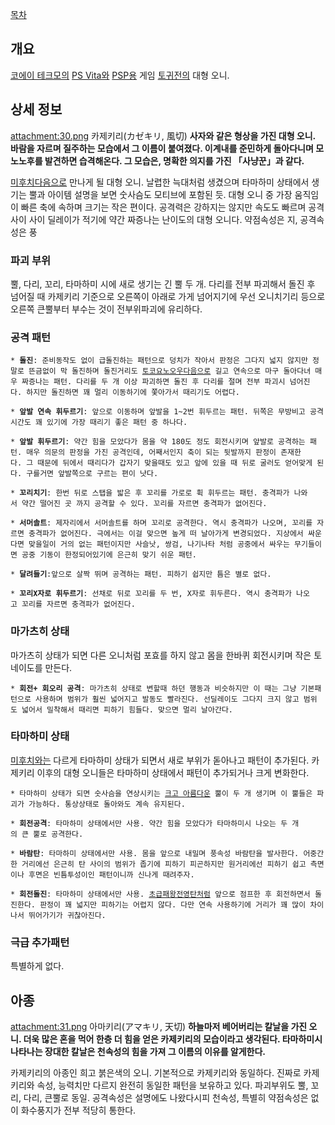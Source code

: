 [[목차]]

== 개요 ==
[[코에이 테크모]]의 [[PS Vita]]와 [[PSP]]용 게임 [[토귀전]]의 대형 오니.

== 상세 정보 ==
attachment:30.png
카제키리(カゼキリ, 風切)
'''사자와 같은 형상을 가진 대형 오니. 바람을 자르며 질주하는 모습에서 그 이름이 붙여졌다. 이계내를 준민하게 돌아다니며 모노노후를 발견하면 습격해온다. 그 모습은, 명확한 의지를 가진 「사냥꾼」과 같다.'''

[[미후치]]다음으로 만나게 될 대형 오니. 날렵한 늑대처럼 생겼으며 타마하미 상태에서 생기는 뿔과 아이템 설명을 보면 숫사슴도 모티브에 포함된 듯. 대형 오니 중 가장 움직임이 빠른 축에 속하며 크기는 작은 편이다. 공격력은 강하지는 않지만 속도도 빠르며 공격 사이 사이 딜레이가 적기에 약간 짜증나는 난이도의 대형 오니다. 약점속성은 지, 공격속성은 풍 

=== 파괴 부위 ===
뿔, 다리, 꼬리, 타마하미 시에 새로 생기는 긴 뿔 두 개.
다리를 전부 파괴해서 돌진 후 넘어질 때 카제키리 기준으로 오른쪽이 아래로 가게 넘어지기에 우선 오니치기리 등으로 오른쪽 큰뿔부터 부수는 것이 전부위파괴에 유리하다.

=== 공격 패턴 ===

 * '''돌진''': 준비동작도 없이 급돌진하는 패턴으로 덩치가 작아서 판정은 그다지 넓지 않지만 정말로 뜬금없이 막 돌진하며 돌진거리도 [[토코요노오우]]다음으로 길고 연속으로 마구 돌아다녀 매우 짜증나는 패턴. 다리를 두 개 이상 파괴하면 돌진 후 다리를 절며 전부 파괴시 넘어진다. 하지만 돌진하면 꽤 멀리 이동하기에 쫓아가서 때리기도 어렵다.

 * '''앞발 연속 휘두르기''': 앞으로 이동하며 앞발을 1~2번 휘두르는 패턴. 뒤쪽은 무방비고 공격시간도 꽤 있기에 가장 때리기 좋은 패턴 중 하나다.

 * '''앞발 휘두르기''': 약간 힘을 모았다가 몸을 약 180도 정도 회전시키며 앞발로 공격하는 패턴. 매우 의문의 판정을 가진 공격인데, 어째서인지 축이 되는 뒷발까지 판정이 존재한다. 그 때문에 뒤에서 때리다가 갑자기 맞을때도 있고 앞에 있을 때 뒤로 굴러도 얻어맞게 된다. 구를거면 앞발쪽으로 구르는 편이 낫다.

 * '''꼬리치기''': 한번 뒤로 스탭을 밟은 후 꼬리를 가로로 휙 휘두르는 패턴. 충격파가 나와서 약간 떨어진 곳 까지 공격할 수 있다. 꼬리를 자르면 충격파가 없어진다.

 * '''서머솔트''': 제자리에서 서머솔트를 하며 꼬리로 공격한다. 역시 충격파가 나오며, 꼬리를 자르면 충격파가 없어진다. 극에서는 이걸 맞으면 높게 떠 날아가게 변경되었다. 지상에서 싸운다면 맞을일이 거의 없는 패턴이지만 사슬낫, 쌍검, 나기나타 처럼 공중에서 싸우는 무기들이면 공중 기동이 한정되어있기에 은근히 맞기 쉬운 패턴.

 * '''달려들기''':앞으로 살짝 뛰며 공격하는 패턴. 피하기 쉽지만 틈은 별로 없다.

 * '''꼬리X자로 휘두르기''': 선채로 뒤로 꼬리를 두 번, X자로 휘두른다. 역시 충격파가 나오고 꼬리를 자르면 충격파가 없어진다.

=== 마가츠히 상태 ===
마가츠히 상태가 되면 다른 오니처럼 포효를 하지 않고 몸을 한바퀴 회전시키며 작은 토네이도를 만든다. 
 * '''회전+ 회오리 공격''': 마가츠히 상태로 변할때 하던 행동과 비슷하지만 이 때는 그냥 기본패턴으로 사용하며 범위가 훨씬 넓어지고 발동도 빨라진다. 선딜레이도 그다지 크지 않고 범위도 넓어서 밀착해서 때리면 피하기 힘들다. 맞으면 멀리 날아간다.

=== 타마하미 상태 ===
[[미후치]]와는 다르게 타마하미 상태가 되면서 새로 부위가 돋아나고 패턴이 추가된다. 카제키리 이후의 대형 오니들은 타마하미 상태에서 패턴이 추가되거나 크게 변화한다.

 * 타마하미 상태가 되면 숫사슴을 연상시키는 [[크고 아름다운]] 뿔이 두 개 생기며 이 뿔들은 파괴가 가능하다. 통상상태로 돌아와도 계속 유지된다.

 * '''회전공격''': 타마하미 상태에서만 사용. 약간 힘을 모았다가 타마하미시 나오는 두 개의 큰 뿔로 공격한다.

 * '''바람탄''': 타마하미 상태에서만 사용. 몸을 앞으로 내밀며 풍속성 바람탄을 발사한다. 어중간한 거리에선 은근히 탄 사이의 범위가 좁기에 피하기 피곤하지만 원거리에선 피하기 쉽고 측면이나 후면은 빈틈투성이인 패턴이니까 신나게 때려주자.

 * '''회전돌진''': 타마하미 상태에서만 사용. [[초급패왕전영탄]]처럼 앞으로 점프한 후 회전하면서 돌진한다. 판정이 꽤 넓지만 피하기는 어렵지 않다. 다만 연속 사용하기에 거리가 꽤 많이 차이나서 뛰어가기가 귀찮아진다.

=== 극급 추가패턴 ===
특별하게 없다.

== 아종 ==
attachment:31.png
아마키리(アマキリ, 天切)
'''하늘마저 베어버리는 칼날을 가진 오니. 더욱 많은 혼을 먹어 한층 더 힘을 얻은 카제키리의 모습이라고 생각된다. 타마하미시 나타나는 장대한 칼날은 천속성의 힘을 가져 그 이름의 이유를 알게한다.'''

카제키리의 아종인 희고 붉은색의 오니. 기본적으로 카제키리와 동일하다. 진짜로 카제키리와 속성, 능력치만 다르지 완전히 동일한 패턴을 보유하고 있다. 파괴부위도 뿔, 꼬리, 다리, 큰뿔로 동일. 공격속성은 설명에도 나왔다시피 천속성, 특별히 약점속성은 없이 화수풍지가 전부 적당히 통한다.
